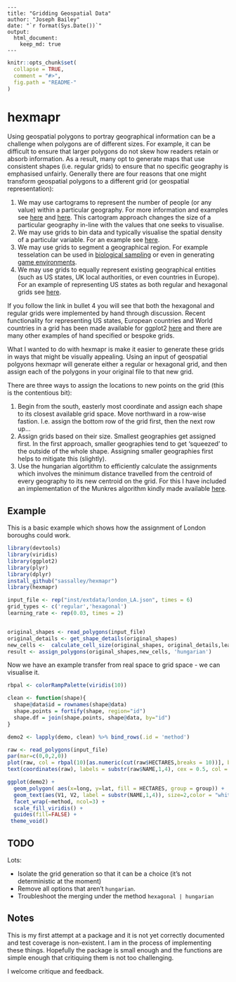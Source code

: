     ---  
    title: "Gridding Geospatial Data"  
    author: "Joseph Bailey"  
    date: "`r format(Sys.Date())`"
    output:  
      html_document:  
        keep_md: true  
    ---  

<!-- README.md is generated from README.Rmd. Please edit that file -->

```r
knitr::opts_chunk$set(
  collapse = TRUE,
  comment = "#>",
  fig.path = "README-"
)
```

# hexmapr
Using geospatial polygons to portray geographical information can be a challenge when polygons are of different sizes. For example, it can be difficult to ensure that larger polygons do not skew how readers retain or absorb information. As a result, many opt to generate maps that use consistent shapes (i.e. regular grids) to ensure that no specific geography is emphasised unfairly. Generally there are four reasons that one might transform geospatial polygons to a different grid (or geospatial representation):

1. We may use cartograms to represent the number of people (or any value) within a particular geography. For more information and examples see [here](https://www.wired.com/2016/10/electoral-maps-look-little-different-heres/) and [here](http://www.nytimes.com/interactive/2013/04/08/business/global/asia-map.html). This cartogram approach changes the size of a particular geography in-line with the values that one seeks to visualise. 
2. We may use grids to bin data and typically visualise the spatial density of a particular variable. For an example see [here](https://bl.ocks.org/mbostock/4330486).
3. We may use grids to segment a geographical region. For example tesselation can be used in [biological sampling](https://www.arcgis.com/home/item.html?id=03388990d3274160afe240ac54763e57) or even in generating [game environments](https://www.redblobgames.com/grids/hexagons/).
4. We may use grids to equally represent existing geographical entities (such as US states, UK local authorities, or even countries in Europe). For an example of representing US states as both regular and hexagonal grids see [here](http://blog.apps.npr.org/2015/05/11/hex-tile-maps.html).

If you follow the link in bullet 4 you will see that both the hexagonal and regular grids were implemented by hand through discussion. Recent functionality for representing US states, European countries and World countries in a grid has been made available for ggplot2 [here](https://hafen.github.io/geofacet/) and there are many other examples of hand specified or bespoke grids.

What I wanted to do with hexmapr is make it easier to generate these grids in ways that might be visually appealing. Using an input of geospatial polgyons hexmapr will generate either a regular or hexagonal grid, and then assign each of the polygons in your original file to that new grid. 

There are three ways to assign the locations to new points on the grid (this is the contentious bit):

1. Begin from the south, easterly most coordinate and assign each shape to its closest available grid space. Move northward in a row-wise fastion. I.e. assign the bottom row of the grid first, then the next row up...
2. Assign grids based on their size. Smallest geographies get assigned first. In the first approach, smaller geographies tend to get 'squeezed' to the outside of the whole shape. Assigning smaller geographies first helps to mitigate this (slightly).
3. Use the hungarian algortithm to efficiently calculate the assignments which involves the minimum distance travelled from the centroid of every geography to its new centroid on the grid. For this I have included an implementation of the Munkres algorithm kindly made available [here](https://github.com/RcppCore/rcpp-gallery/blob/gh-pages/src/2013-09-24-minimal-assignment.cpp).

## Example
This is a basic example which shows how the assignment of London boroughs could work. 
```r
library(devtools)
library(viridis)
library(ggplot2)
library(plyr)
library(dplyr)
install_github("sassalley/hexmapr")
library(hexmapr)

input_file <- rep("inst/extdata/london_LA.json", times = 6)
grid_types <- c('regular','hexagonal')
learning_rate <- rep(0.03, times = 2)


original_shapes <- read_polygons(input_file)
original_details <- get_shape_details(original_shapes)
new_cells <-  calculate_cell_size(original_shapes, original_details,learning_rate, 'regular', seed = 1)
result <- assign_polygons(original_shapes,new_cells, 'hungarian')
```

Now we have an example transfer from real space to grid space - we can visualise it. 
```r
rbpal <- colorRampPalette(viridis(10))

clean <- function(shape){
  shape@data$id = rownames(shape@data)
  shape.points = fortify(shape, region="id")
  shape.df = join(shape.points, shape@data, by="id")
}

demo2 <- lapply(demo, clean) %>% bind_rows(.id = 'method')

raw <- read_polygons(input_file)
par(mar=c(0,0,2,0))
plot(raw, col = rbpal(10)[as.numeric(cut(raw$HECTARES,breaks = 10))], border = NA, main = "Input polygons")
text(coordinates(raw), labels = substr(raw$NAME,1,4), cex = 0.5, col = "white")
```


```r

ggplot(demo2) +
  geom_polygon( aes(x=long, y=lat, fill = HECTARES, group = group)) +
  geom_text(aes(V1, V2, label = substr(NAME,1,4)), size=2,color = "white") +
  facet_wrap(~method, ncol=3) +
  scale_fill_viridis() +
  guides(fill=FALSE) +
 theme_void()
```

## TODO

Lots:

- Isolate the grid generation so that it can be a choice (it's not deterministic at the moment)
- Remove all options that aren't `hungarian`.
- Troubleshoot the merging under the method `hexagonal | hungarian`


## Notes

This is my first attempt at a package and it is not yet correctly documented and test coverage is non-existent. I am in the process of implementing these things. Hopefully the package is small enough and the functions are simple enough that critiquing them is not too challenging. 

I welcome critique and feedback. 

